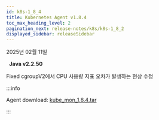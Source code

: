 ```yaml
---
id: k8s-1_8_4
title: Kubernetes Agent v1.8.4
toc_max_heading_level: 2
pagination_next: release-notes/k8s/k8s-1_8_2
displayed_sidebar: releaseSidebar
---
```


2025년 02월 11일

&nbsp; **Java v2.2.50**

<Status priority='0'>Fixed</Status> cgroupV2에서 CPU 사용량 지표 오차가 발생하는 현상 수정

:::info

Agent download: [kube_mon_1.8.4.tar](https://repo.whatap.io/docker/kube_mon_1.8.4.tar)

:::